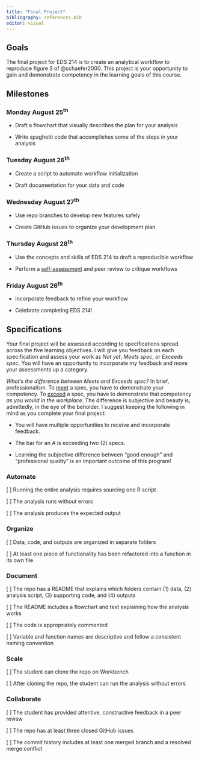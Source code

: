 ```yaml
---
title: "Final Project"
bibliography: references.bib
editor: visual
---
```


## Goals

The final project for EDS 214 is to create an analytical workflow to reproduce figure 3 of @schaefer2000. This project is your opportunity to gain and demonstrate competency in the learning goals of this course.

## Milestones

### Monday August 25^th^

-   Draft a flowchart that visually describes the plan for your analysis

-   Write spaghetti code that accomplishes some of the steps in your analysis

### Tuesday August 26^th^

-   Create a script to automate workflow initialization

-   Draft documentation for your data and code

### Wednesday August 27^th^

-   Use repo branches to develop new features safely

-   Create GitHub issues to organize your development plan

### Thursday August 28^th^

-   Use the concepts and skills of EDS 214 to draft a reproducible workflow

-   Perform a [self-assessment](final-project-self-assessment.qmd) and peer review to critique workflows

### Friday August 26^th^

-   Incorporate feedback to refine your workflow

-   Celebrate completing EDS 214!

## Specifications

Your final project will be assessed according to specifications spread across the five learning objectives. I will give you feedback on each specification and assess your work as *Not yet*, *Meets spec*, or *Exceeds spec*. You will have an opportunity to incorporate my feedback and move your assessments up a category.

::: callout-note
*What's the difference between Meets and Exceeds spec?* In brief, professionalism. To [meet]{.underline} a spec, you have to demonstrate your competency. To [exceed]{.underline} a spec, you have to demonstrate that competency *as you would in the workplace*. The difference is subjective and beauty is, admittedly, in the eye of the beholder. I suggest keeping the following in mind as you complete your final project:

-   You will have multiple opportunities to receive and incorporate feedback.

-   The bar for an A is exceeding two (2) specs.

-   Learning the subjective difference between "good enough" and "professional quality" is an important outcome of this program!
:::

### Automate

\[ \] Running the entire analysis requires sourcing one R script

\[ \] The analysis runs without errors

\[ \] The analysis produces the expected output

### Organize

\[ \] Data, code, and outputs are organized in separate folders

\[ \] At least one piece of functionality has been refactored into a function in its own file

### Document

\[ \] The repo has a README that explains which folders contain (1) data, (2) analysis script, (3) supporting code, and (4) outputs

\[ \] The README includes a flowchart and text explaining how the analysis works

\[ \] The code is appropriately commented

\[ \] Variable and function names are descriptive and follow a consistent naming convention

### Scale

\[ \] The student can clone the repo on Workbench

\[ \] After cloning the repo, the student can run the analysis without errors

### Collaborate

\[ \] The student has provided attentive, constructive feedback in a peer review

\[ \] The repo has at least three closed GitHub issues

\[ \] The commit history includes at least one merged branch and a resolved merge conflict
